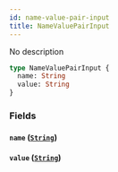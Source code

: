```yaml
---
id: name-value-pair-input
title: NameValuePairInput
---
```


No description

```graphql
type NameValuePairInput {
  name: String
  value: String
}
```

### Fields

#### `name` ([`String`](../../rate-service/scalars/string))

#### `value` ([`String`](../../rate-service/scalars/string))
